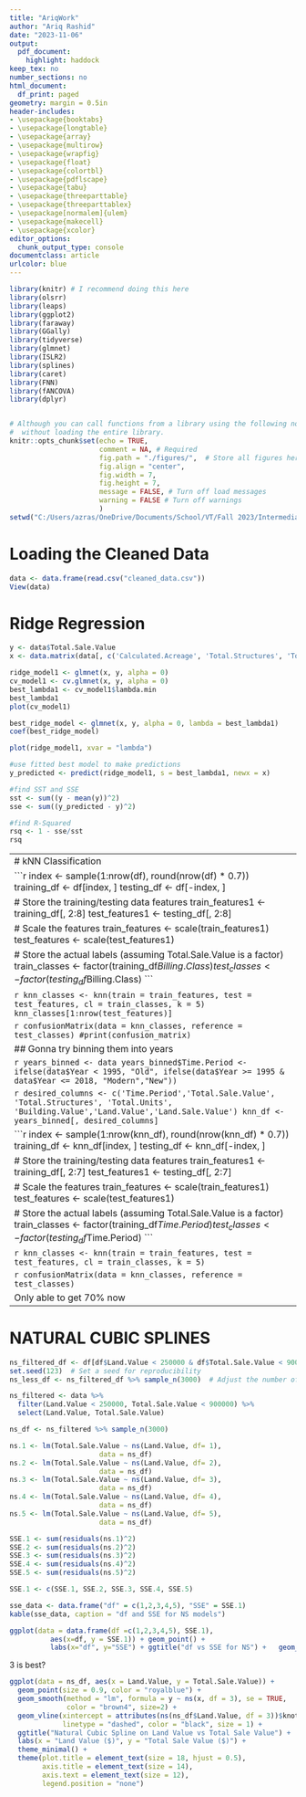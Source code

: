 ---
title: "AriqWork"
author: "Ariq Rashid"
date: "2023-11-06"
output: 
  pdf_document:
    highlight: haddock
keep_tex: no
number_sections: no
html_document:
  df_print: paged
geometry: margin = 0.5in
header-includes:
- \usepackage{booktabs}
- \usepackage{longtable}
- \usepackage{array}
- \usepackage{multirow}
- \usepackage{wrapfig}
- \usepackage{float}
- \usepackage{colortbl}
- \usepackage{pdflscape}
- \usepackage{tabu}
- \usepackage{threeparttable}
- \usepackage{threeparttablex}
- \usepackage[normalem]{ulem}
- \usepackage{makecell}
- \usepackage{xcolor}
editor_options:
  chunk_output_type: console
documentclass: article
urlcolor: blue
---

```{r setup, include=FALSE}
library(knitr) # I recommend doing this here
library(olsrr)
library(leaps)
library(ggplot2)
library(faraway)
library(GGally)
library(tidyverse)
library(glmnet)
library(ISLR2)
library(splines)
library(caret)
library(FNN)
library(fANCOVA)
library(dplyr)


# Although you can call functions from a library using the following notation
#  without loading the entire library.
knitr::opts_chunk$set(echo = TRUE, 
                      comment = NA, # Required
                      fig.path = "./figures/",  # Store all figures here in relative path (make the folder first)
                      fig.align = "center",
                      fig.width = 7,
                      fig.height = 7,
                      message = FALSE, # Turn off load messages
                      warning = FALSE # Turn off warnings
                      )
setwd("C:/Users/azras/OneDrive/Documents/School/VT/Fall 2023/Intermediate Data and ML - CMDA 4654/Project 1")
```

# Loading the Cleaned Data
```{r}
data <- data.frame(read.csv("cleaned_data.csv"))
View(data)
```

# Ridge Regression
```{r}
y <- data$Total.Sale.Value
x <- data.matrix(data[, c('Calculated.Acreage', 'Total.Structures', 'Total.Units', 'Building.Value','Land.Value','Land.Sale.Value')])
```

```{r}
ridge_model1 <- glmnet(x, y, alpha = 0)
cv_model1 <- cv.glmnet(x, y, alpha = 0)
best_lambda1 <- cv_model1$lambda.min
best_lambda1
plot(cv_model1)
```

```{r}
best_ridge_model <- glmnet(x, y, alpha = 0, lambda = best_lambda1)
coef(best_ridge_model)
```

```{r}
plot(ridge_model1, xvar = "lambda")
```

```{r}
#use fitted best model to make predictions
y_predicted <- predict(ridge_model1, s = best_lambda1, newx = x)

#find SST and SSE
sst <- sum((y - mean(y))^2)
sse <- sum((y_predicted - y)^2)

#find R-Squared
rsq <- 1 - sse/sst
rsq
```

---------------------------------------------------------------------------
# kNN Classification
```{r}
desired_columns <- c('Billing.Class','Total.Sale.Value','Calculated.Acreage',
                     'Total.Structures', 'Total.Units',
                     'Building.Value','Land.Value','Land.Sale.Value')
df <- data[, desired_columns]
View(df)
```

```{r}
index <- sample(1:nrow(df), round(nrow(df) * 0.7))
training_df <- df[index, ]
testing_df <- df[-index, ]

# Store the training/testing data features
train_features1 <- training_df[, 2:8]
test_features1 <- testing_df[, 2:8]

# Scale the features
train_features <- scale(train_features1)
test_features <- scale(test_features1)

# Store the actual labels (assuming Total.Sale.Value is a factor)
train_classes <- factor(training_df$Billing.Class)
test_classes <- factor(testing_df$Billing.Class)
```

```{r}
knn_classes <- knn(train = train_features, test = test_features,
cl = train_classes, k = 5)
knn_classes[1:nrow(test_features)]
```

```{r}

confusionMatrix(data = knn_classes, reference = test_classes)
#print(confusion_matrix)
```

## Gonna try binning them into years

```{r}
years_binned <- data
years_binned$Time.Period <- ifelse(data$Year < 1995, "Old",
                            ifelse(data$Year >= 1995 & data$Year <= 2018,
                                   "Modern","New"))
```

```{r}
desired_columns <- c('Time.Period','Total.Sale.Value',
                     'Total.Structures', 'Total.Units',
                     'Building.Value','Land.Value','Land.Sale.Value')
knn_df <- years_binned[, desired_columns]
```

```{r}
index <- sample(1:nrow(knn_df), round(nrow(knn_df) * 0.7))
training_df <- knn_df[index, ]
testing_df <- knn_df[-index, ]

# Store the training/testing data features
train_features1 <- training_df[, 2:7]
test_features1 <- testing_df[, 2:7]

# Scale the features
train_features <- scale(train_features1)
test_features <- scale(test_features1)

# Store the actual labels (assuming Total.Sale.Value is a factor)
train_classes <- factor(training_df$Time.Period)
test_classes <- factor(testing_df$Time.Period)
```

```{r}
knn_classes <- knn(train = train_features, test = test_features,
cl = train_classes, k = 5)
```

```{r}
confusionMatrix(data = knn_classes, reference = test_classes)
```

Only able to get 70% now

-------------------------------------------------------------
# NATURAL CUBIC SPLINES

```{r}
ns_filtered_df <- df[df$Land.Value < 250000 & df$Total.Sale.Value < 900000,]
set.seed(123)  # Set a seed for reproducibility
ns_less_df <- ns_filtered_df %>% sample_n(3000)  # Adjust the number of sampled points as needed

```

```{r}
ns_filtered <- data %>%
  filter(Land.Value < 250000, Total.Sale.Value < 900000) %>%
  select(Land.Value, Total.Sale.Value)

ns_df <- ns_filtered %>% sample_n(3000)
```

```{r}
ns.1 <- lm(Total.Sale.Value ~ ns(Land.Value, df= 1), 
                      data = ns_df)
ns.2 <- lm(Total.Sale.Value ~ ns(Land.Value, df= 2), 
                      data = ns_df)
ns.3 <- lm(Total.Sale.Value ~ ns(Land.Value, df= 3), 
                      data = ns_df)
ns.4 <- lm(Total.Sale.Value ~ ns(Land.Value, df= 4), 
                      data = ns_df)
ns.5 <- lm(Total.Sale.Value ~ ns(Land.Value, df= 5), 
                      data = ns_df)

```

```{r}
SSE.1 <- sum(residuals(ns.1)^2)
SSE.2 <- sum(residuals(ns.2)^2)
SSE.3 <- sum(residuals(ns.3)^2)
SSE.4 <- sum(residuals(ns.4)^2)
SSE.5 <- sum(residuals(ns.5)^2)

SSE.1 <- c(SSE.1, SSE.2, SSE.3, SSE.4, SSE.5)
```

```{r}
sse_data <- data.frame("df" = c(1,2,3,4,5), "SSE" = SSE.1)
kable(sse_data, caption = "df and SSE for NS models")
```

```{r}
ggplot(data = data.frame(df =c(1,2,3,4,5), SSE.1),       
          aes(x=df, y = SSE.1)) + geom_point() + 
          labs(x="df", y="SSE") + ggtitle("df vs SSE for NS") +   geom_line()
```

3 is best?

```{r}
ggplot(data = ns_df, aes(x = Land.Value, y = Total.Sale.Value)) +
  geom_point(size = 0.9, color = "royalblue") +
  geom_smooth(method = "lm", formula = y ~ ns(x, df = 3), se = TRUE, 
              color = "brown4", size=2) +
  geom_vline(xintercept = attributes(ns(ns_df$Land.Value, df = 3))$knots, 
             linetype = "dashed", color = "black", size = 1) +
  ggtitle("Natural Cubic Spline on Land Value vs Total Sale Value") +
  labs(x = "Land Value ($)", y = "Total Sale Value ($)") +
  theme_minimal() +
  theme(plot.title = element_text(size = 18, hjust = 0.5),
        axis.title = element_text(size = 14),
        axis.text = element_text(size = 12),
        legend.position = "none")
```